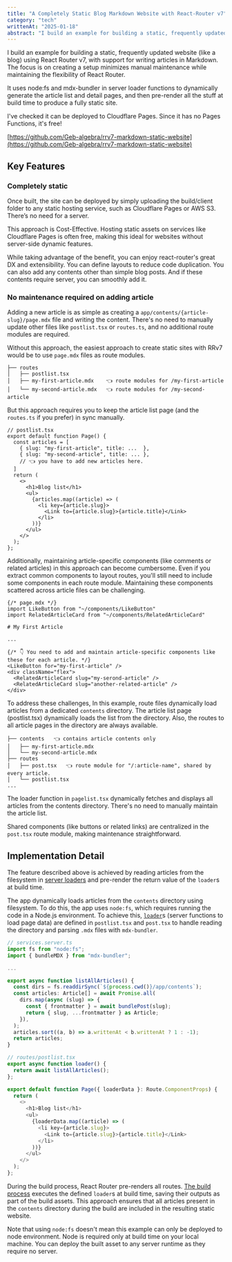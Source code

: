```yaml
---
title: "A Completely Static Blog Markdown Website with React-Router v7"
category: "tech"
writtenAt: "2025-01-18"
abstract: "I build an example for building a static, frequently updated website (like a blog) using React Router v7, with support for writing articles in Markdown. The focus is on creating a setup minimizes manual maintenance while maintaining the flexibility of React Router."
---
```


I build an example for building a static, frequently updated website (like a blog) using React Router v7, with support for writing articles in Markdown.
The focus is on creating a setup minimizes manual maintenance while maintaining the flexibility of React Router.

It uses node:fs and mdx-bundler in server loader functions to dynamically generate the article list and detail pages, and then pre-render all the stuff at build time to produce a fully static site.

I've checked it can be deployed to Cloudflare Pages. Since it has no Pages Functions, it's free!

[https://github.com/Geb-algebra/rrv7-markdown-static-website](https://github.com/Geb-algebra/rrv7-markdown-static-website)

## Key Features

### Completely static

Once built, the site can be deployed by simply uploading the build/client folder to any static hosting service, such as Cloudflare Pages or AWS S3.
There’s no need for a server.

This approach is Cost-Effective.
Hosting static assets on services like Cloudflare Pages is often free, making this ideal for websites without server-side dynamic features.

While taking advantage of the benefit, you can enjoy react-router's great DX and extensibility.
You can define layouts to reduce code duplication.
You can also add any contents other than simple blog posts.
And if these contents require server, you can smoothly add it.

### No maintenance required on adding article

Adding a new article is as simple as creating a `app/contents/{article-slug}/page.mdx` file and writing the content.
There's no need to manually update other files like `postlist.tsx` or `routes.ts`, and no additional route modules are required.

Without this approach, the easiest approach to create static sites with RRv7 would be to use `page.mdx` files as route modules.

```
├── routes
│   ├── postlist.tsx
│   ├── my-first-article.mdx    👈 route modules for /my-first-article
│   └── my-second-article.mdx   👈 route modules for /my-second-article
```

But this approach requires you to keep the article list page (and the `routes.ts` if you prefer) in sync manually.

```tsx
// postlist.tsx
export default function Page() {
  const articles = [
    { slug: "my-first-article", title: ...  },
    { slug: "my-second-article", title: ... },
    // 👈 you have to add new articles here.
  ]
  return (
    <>
      <h1>Blog list</h1>
      <ul>
        {articles.map((article) => (
          <li key={article.slug}>
            <Link to={article.slug}>{article.title}</Link>
          </li>
        ))}
      </ul>
    </>
  );
};
```

Additionally, maintaining article-specific components (like comments or related articles) in this approach can become cumbersome.
Even if you extract common components to layout routes, you'll still need to include some components in each route module.
Maintaining these components scattered across article files can be challenging.

```mdx
{/* page.mdx */}
import LikeButton from "~/components/LikeButton"
import RelatedArticleCard from "~/components/RelatedArticleCard"

# My First Article

...

{/* 👇 You need to add and maintain article-specific components like these for each article. */}
<LikeButton for="my-first-article" />
<div className="flex">
  <RelatedArticleCard slug="my-serond-article" />
  <RelatedArticleCard slug="another-related-article" />
</div>
```

To address these challenges, In this example, route files dynamically load articles from a dedicated `contents` directory.
The article list page (postlist.tsx) dynamically loads the list from the directory.
Also, the routes to all article pages in the directory are always available.

```
├── contents   👈 contains article contents only
│   ├── my-first-article.mdx
│   └── my-second-article.mdx
├── routes
│   ├── post.tsx   👈 route module for "/:article-name", shared by every article. 
│   └── postlist.tsx
...
```

The loader function in `pagelist.tsx` dynamically fetches and displays all articles from the contents directory.
There's no need to manually maintain the article list.

Shared components (like buttons or related links) are centralized in the `post.tsx` route module, making maintenance straightforward.

## Implementation Detail

The feature described above is achieved by reading articles from the filesystem in [server loaders](https://reactrouter.com/start/framework/data-loading#server-data-loading) and pre-render the return value of the `loader`s at build time.

The app dynamically loads articles from the `contents` directory using filesystem.
To do this, the app uses `node:fs`, which requires running the code in a Node.js environment.
To achieve this, [`loader`](https://reactrouter.com/start/framework/data-loading#server-data-loading)s (server functions to load page data) are defined in `postlist.tsx` and `post.tsx` to handle reading the directory and parsing `.mdx` files with `mdx-bundler`.

```ts
// services.server.ts
import fs from "node:fs";
import { bundleMDX } from "mdx-bundler";

...

export async function listAllArticles() {
  const dirs = fs.readdirSync(`${process.cwd()}/app/contents`);
  const articles: Article[] = await Promise.all(
    dirs.map(async (slug) => {
      const { frontmatter } = await bundlePost(slug);
      return { slug, ...frontmatter } as Article;
    }),
  );
  articles.sort((a, b) => a.writtenAt < b.writtenAt ? 1 : -1);
  return articles;
}

// routes/postlist.tsx
export async function loader() {
  return await listAllArticles();
};

export default function Page({ loaderData }: Route.ComponentProps) {
  return (
    <>
      <h1>Blog list</h1>
      <ul>
        {loaderData.map((article) => (
          <li key={article.slug}>
            <Link to={article.slug}>{article.title}</Link>
          </li>
        ))}
      </ul>
    </>
  );
};
```

During the build process, React Router pre-renders all routes.
[The build process](https://reactrouter.com/how-to/pre-rendering#data-loading-and-pre-rendering) executes the defined `loader`s at build time, saving their outputs as part of the build assets.
This approach ensures that all articles present in the `contents` directory during the build are included in the resulting static website.

Note that using `node:fs` doesn't mean this example can only be deployed to node environment.
Node is required only at build time on your local machine.
You can deploy the built asset to any server runtime as they require no server.
